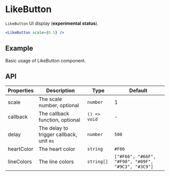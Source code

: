 # LikeButton

`LikeButton` UI display (**experimental status**).

```jsx
<LikeButton scale={0.5} />
```

## Example

Basic usage of LikeButton component.

<Demo src="../../components/like-button/demo/Example.tsx" />

## API

Properties | Description | Type | Default
-----------|------------|------|--------
| scale | The scale number, optional | `number` | 1 |
| callback | The callback function, optional | `() => void` | - |
| delay | The delay to trigger callback, unit `ms` | `number` | `500` |
| heartColor | The heart color | `string` | `#F66` |
| lineColors | The line colors | `string[]` | `["#F66", "#66F", "#F90", "#09F", "#9C3", "#3C9"]` |
